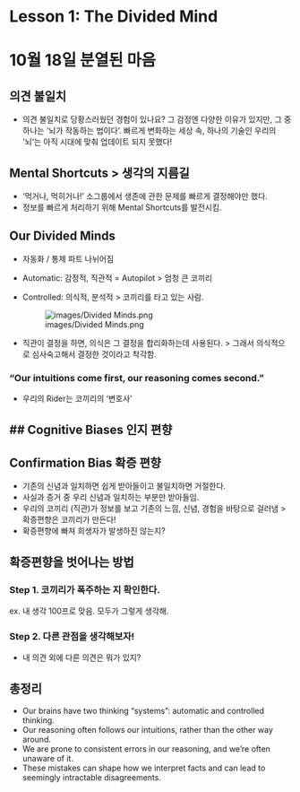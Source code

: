 # Lesson 1: The Divided Mind

# 10월 18일 분열된 마음

## 의견 불일치

-   의견 불일치로 당황스러웠던 경험이 있나요? 그 감정엔 다양한 이유가 있지만, 그 중 하나는 '뇌가 작동하는 법이다'. 빠르게 변화하는 세상 속, 하나의 기술인 우리의 '뇌'는 아직 시대에 맞춰 업데이트 되지 못했다!

## Mental Shortcuts \> 생각의 지름길

-   '먹거나, 먹히거나!' 소그룹에서 생존에 관한 문제를 빠르게 결정해야만 했다.
-   정보를 빠르게 처리하기 위해 Mental Shortcuts를 발전시킴.

## Our Divided Minds

-   자동화 / 통제 파트 나뉘어짐

-   Automatic: 감정적, 직관적 = Autopilot \> 엄청 큰 코끼리

-   Controlled: 의식적, 분석적 \> 코끼리를 타고 있는 사람.

    ![images/Divided Minds.png](images/Divided%20Minds.png)

-   직관이 결정을 하면, 의식은 그 결정을 합리화하는데 사용된다. \> 그래서 의식적으로 심사숙고해서 결정한 것이라고 착각함.

### "Our intuitions come first, our reasoning comes second."

-   우리의 Rider는 코끼리의 '변호사'

## \## Cognitive Biases 인지 편향

## Confirmation Bias 확증 편향

-   기존의 신념과 일치하면 쉽게 받아들이고 불일치하면 거절한다.
-   사실과 증거 중 우리 신념과 일치하는 부분만 받아들임.
-   우리의 코끼리 (직관)가 정보를 보고 기존의 느낌, 신념, 경험을 바탕으로 걸러냄 \> 확증편향은 코끼리가 만든다!
-   확증편향에 빠져 희생자가 발생하진 않는지?

## 확증편향을 벗어나는 방법

### Step 1. 코끼리가 폭주하는 지 확인한다.

ex. 내 생각 100프로 맞음. 모두가 그렇게 생각해.

### Step 2. 다른 관점을 생각해보자!

-   내 의견 외에 다른 의견은 뭐가 있지?

## 총정리

-   Our brains have two thinking "systems": automatic and controlled thinking.
-   Our reasoning often follows our intuitions, rather than the other way around.
-   We are prone to consistent errors in our reasoning, and we're often unaware of it.
-   These mistakes can shape how we interpret facts and can lead to seemingly intractable disagreements.
